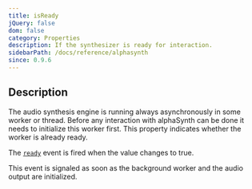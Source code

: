 ```yaml
---
title: isReady
jQuery: false
dom: false
category: Properties
description: If the synthesizer is ready for interaction.
sidebarPath: /docs/reference/alphasynth
since: 0.9.6
---
```


<SinceBadge since="0.9.6" />


## Description
The audio synthesis engine is running always asynchronously in some worker or thread. 
Before any interaction with alphaSynth can be done it needs to initialize this worker first. 
This property indicates whether the worker is already ready. 

The [`ready`](/docs/reference/alphasynth/ready) event is fired when the value changes to true. 

This event is signaled as soon as the background worker and the audio output are initialized.

<PropertyDescription metadata={metadata} />